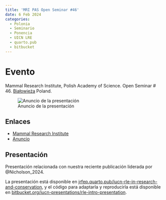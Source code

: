```yaml
---
title: 'MRI PAS Open Seminar #46' 
date: 6 Feb 2024
categories:
  - Polonia
  - Seminario
  - Ponencia
  - UICN LRE
  - quarto.pub
  - bitbucket
---
```


# Evento 

Mammal Research Institute, Polish Academy of Science. Open Seminar # 46. [Białowieża](/lgrs/Bialowieza.qmd) Poland.

![Anuncio de la presentación](https://ibs.bialowieza.pl/wp-content/uploads/2024/02/300-scaled.jpg){.preview-image}


## Enlaces

- [Mammal Research Institute](https://ibs.bialowieza.pl/)
- [Anuncio](https://ibs.bialowieza.pl/mri-pas-open-seminar-46-6-02-2024/)

## Presentación

Presentación relacionada con nuestra reciente publicación liderada por @Nicholson_2024.

La presentación está disponible en [jrfep.quarto.pub/iucn-rle-in-research-and-conservation](https://jrfep.quarto.pub/iucn-rle-in-research-and-conservation), y el código para adaptarla y reproducirla está disponible en [bitbucket.org/iucn-presentations/rle-intro-presentation](https://bitbucket.org/iucn-presentations/rle-intro-presentation).

